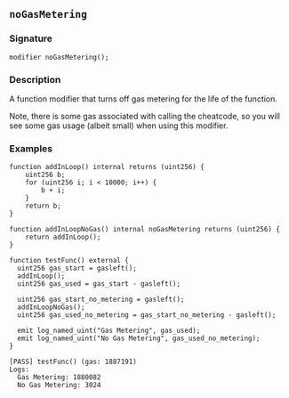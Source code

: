 ## `noGasMetering`

### Signature

```solidity
modifier noGasMetering();
```

### Description

A function modifier that turns off gas metering for the life of the function.

Note, there is some gas associated with calling the cheatcode, so you will see some gas usage (albeit small) when using this modifier.

### Examples

```solidity
function addInLoop() internal returns (uint256) {
    uint256 b;
    for (uint256 i; i < 10000; i++) {
        b + i;
    }
    return b;
}

function addInLoopNoGas() internal noGasMetering returns (uint256) {
    return addInLoop();
}

function testFunc() external {
  uint256 gas_start = gasleft();
  addInLoop();
  uint256 gas_used = gas_start - gasleft();

  uint256 gas_start_no_metering = gasleft();
  addInLoopNoGas();
  uint256 gas_used_no_metering = gas_start_no_metering - gasleft();

  emit log_named_uint("Gas Metering", gas_used);
  emit log_named_uint("No Gas Metering", gas_used_no_metering);
}
```

```
[PASS] testFunc() (gas: 1887191)
Logs:
  Gas Metering: 1880082
  No Gas Metering: 3024
```
